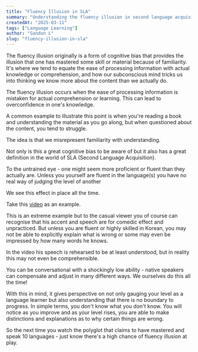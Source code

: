 ```yaml
---
title: "Fluency Illusion in SLA"
summary: "Understanding the fluency illusion in second language acquisition"
createdAt: "2025-03-11"
tags: ["Language Learning"]
author: "Sandon L"
slug: "fluency-illusion-in-sla"
---
```



The fluency illusion originally is a form of cognitive bias that provides the illusion that one has mastered some skill or material because of familiarity. It's where we tend to equate the ease of processing information with actual knowledge or comprehension, and how our subconscious mind tricks us into thinking we know more about the content than we actually do.

<Quote>
  The fluency illusion occurs when the ease of processing information is
  mistaken for actual comprehension or learning. This can lead to overconfidence
  in one's knowledge.
</Quote>

A common example to illustrate this point is when you're reading a book and understanding the material as you go along, but when questioned about the content, you tend to struggle.

The idea is that we misrepresent familiarity with understanding.

Not only is this a great cognitive bias to be aware of but it also has a great definition in the world of SLA (Second Language Acquisition).

<Quote>
  To the untrained eye - one might seem more proficient or fluent than they
  actually are. Unless you yourself are fluent in the language(s) you have no
  real way of judging the level of another
</Quote>

We see this effect in place all the time.

Take this [video](https://www.youtube.com/watch?v=NoUSoopYwVc) as an example.

This is an extreme example but to the casual viewer you of course can recognise that his accent and speech are for comedic effect and unpracticed. But unless you are fluent or highly skilled in Korean, you may not be able to explicitly explain what is wrong or some may even be impressed by how many words he knows.

In the video his speech is rehearsed to be at least understood, but in reality this may not even be comprehensible.

You can be conversational with a shockingly low ability - native speakers can compensate and adjust in many different ways. We ourselves do this all the time!

With this in mind, it gives perspective on not only gauging your level as a language learner but also understanding that there is no boundary to progress. In simple terms, you don't know what you don't know. You will notice as you improve and as your level rises, you are able to make distinctions and explanations as to why certain things are wrong.

So the next time you watch the polyglot that claims to have mastered and speak 10 languages - just know there's a high chance of fluency illusion at play.
